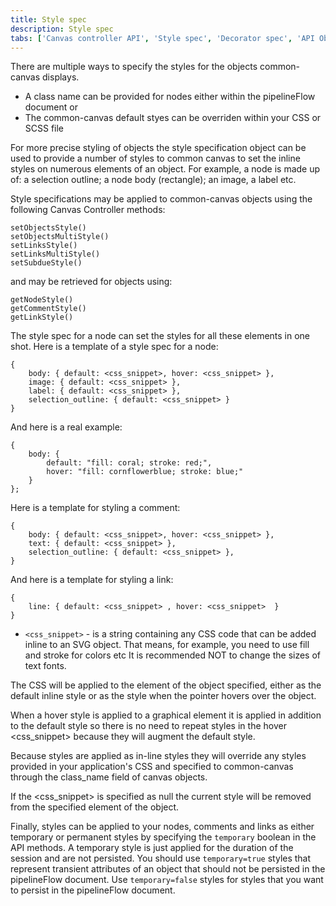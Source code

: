 ```yaml
---
title: Style spec
description: Style spec
tabs: ['Canvas controller API', 'Style spec', 'Decorator spec', 'API Object structure', 'Notification spec']
---
```



<PageDescription>

There are multiple ways to specify the styles for the objects common-canvas displays.
</PageDescription>


* A class name can be provided for nodes either within the pipelineFlow document or
* The common-canvas default styes can be overriden within your CSS or SCSS file

For more precise styling of objects the style specification object can be used to provide a number of styles to common canvas to set the inline styles on numerous elements of an object. For example, a node is made up of: a selection outline; a node body (rectangle); an image, a label etc.

Style specifications may be applied to common-canvas objects using the following <Link to="/common-canvas/canvas-controller/canvas-controller-api">Canvas Controller</Link> methods:

```
setObjectsStyle()
setObjectsMultiStyle()
setLinksStyle()
setLinksMultiStyle()
setSubdueStyle()

```

and may be retrieved for objects using:

```
getNodeStyle()
getCommentStyle()
getLinkStyle()

```

The style spec for a node can set the styles for all these elements in one shot. Here is a template of a style spec for a node:

```
{
    body: { default: <css_snippet>, hover: <css_snippet> },
    image: { default: <css_snippet> },
    label: { default: <css_snippet> },
    selection_outline: { default: <css_snippet> }
}

```

And here is a real example:

```
{ 
    body: { 
        default: "fill: coral; stroke: red;",
        hover: "fill: cornflowerblue; stroke: blue;"
    }
};

```

Here is a template for styling a comment:


```
{
    body: { default: <css_snippet>, hover: <css_snippet> },
    text: { default: <css_snippet> },
    selection_outline: { default: <css_snippet> },
}

```

And here is a template for styling a link:

```
{
    line: { default: <css_snippet> , hover: <css_snippet>  }
}

```

* `<css_snippet>` - is a string containing any CSS code that can be added inline to an SVG object. That means, for example, you need to use fill and stroke for colors etc It is recommended NOT to change the sizes of text fonts.


The CSS will be applied to the element of the object specified, either as the default inline style or as the style when the pointer hovers over the object.

When a hover style is applied to a graphical element it is applied in addition to the default style so there is no need to repeat styles in the hover <css_snippet> because they will augment the default style.

Because styles are applied as in-line styles they will override any styles provided in your application's CSS and specified to common-canvas through the class_name field of canvas objects.

If the <css_snippet> is specified as null the current style will be removed from the specified element of the object.

Finally, styles can be applied to your nodes, comments and links as either temporary or permanent styles by specifying the `temporary` boolean in the API methods. A temporary style is just applied for the duration of the session and are not persisted. You should use `temporary=true` styles that represent transient attributes of an object that should not be persisted in the pipelineFlow document. Use `temporary=false` styles for styles that you want to persist in the pipelineFlow document.